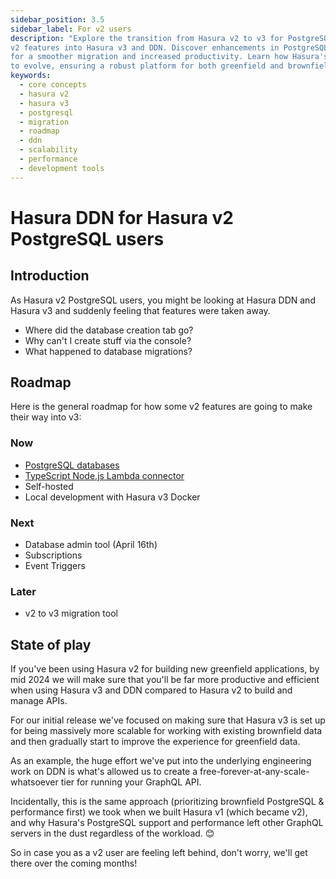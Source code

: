 ```yaml
---
sidebar_position: 3.5
sidebar_label: For v2 users
description: "Explore the transition from Hasura v2 to v3 for PostgreSQL users, including a roadmap for reintegrating
v2 features into Hasura v3 and DDN. Discover enhancements in PostgreSQL support, development tools, and future updates
for a smoother migration and increased productivity. Learn how Hasura's focus on scalability and performance continues
to evolve, ensuring a robust platform for both greenfield and brownfield projects."
keywords:
  - core concepts
  - hasura v2
  - hasura v3
  - postgresql
  - migration
  - roadmap
  - ddn
  - scalability
  - performance
  - development tools
---
```


# Hasura DDN for Hasura v2 PostgreSQL users

## Introduction

As Hasura v2 PostgreSQL users, you might be looking at Hasura DDN and Hasura v3 and suddenly feeling that features were
taken away.

- Where did the database creation tab go?
- Why can't I create stuff via the console?
- What happened to database migrations?

## Roadmap

Here is the general roadmap for how some v2 features are going to make their way into v3:

### Now

- [PostgreSQL databases](/connectors/postgresql/)
- [TypeScript Node.js Lambda connector](https://github.com/hasura/ndc-nodejs-lambda)
- Self-hosted
- Local development with Hasura v3 Docker

### Next

- Database admin tool (April 16th)
- Subscriptions
- Event Triggers

### Later

- v2 to v3 migration tool

## State of play

If you've been using Hasura v2 for building new greenfield applications, by mid 2024 we will make sure that you'll
be far more productive and efficient when using Hasura v3 and DDN compared to Hasura v2 to build and manage APIs.

For our initial release we've focused on making sure that Hasura v3 is set up for being massively more scalable for
working with existing brownfield data and then gradually start to improve the experience for greenfield data.

As an example, the huge effort we've put into the underlying engineering work on DDN is what's allowed us to create a
free-forever-at-any-scale-whatsoever tier for running your GraphQL API.

Incidentally, this is the same approach (prioritizing brownfield PostgreSQL & performance first) we took when we built
Hasura v1 (which became v2), and why Hasura's PostgreSQL support and performance left other GraphQL servers in the dust
regardless of the workload. 😊

So in case you as a v2 user are feeling left behind, don't worry, we'll get there over the coming months!
